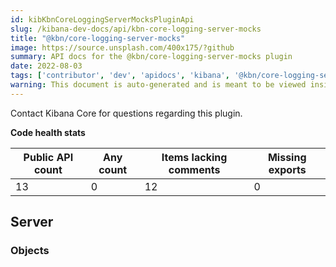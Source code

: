 ```yaml
---
id: kibKbnCoreLoggingServerMocksPluginApi
slug: /kibana-dev-docs/api/kbn-core-logging-server-mocks
title: "@kbn/core-logging-server-mocks"
image: https://source.unsplash.com/400x175/?github
summary: API docs for the @kbn/core-logging-server-mocks plugin
date: 2022-08-03
tags: ['contributor', 'dev', 'apidocs', 'kibana', '@kbn/core-logging-server-mocks']
warning: This document is auto-generated and is meant to be viewed inside our experimental, new docs system. Reach out in #docs-engineering for more info.
---
```




Contact Kibana Core for questions regarding this plugin.

**Code health stats**

| Public API count  | Any count | Items lacking comments | Missing exports |
|-------------------|-----------|------------------------|-----------------|
| 13 | 0 | 12 | 0 |

## Server

### Objects
<DocDefinitionList data={kbnCoreLoggingServerMocksObj.server.objects}/>

